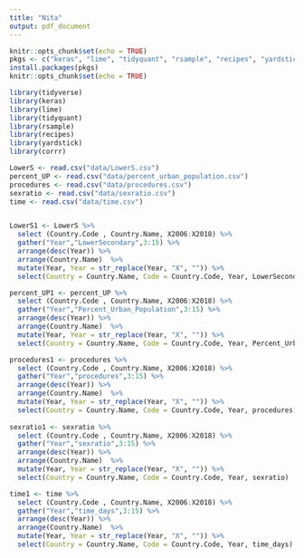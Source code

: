 ```yaml
---
title: "Nita"
output: pdf_document
---
```


```r
knitr::opts_chunk$set(echo = TRUE)
pkgs <- c("keras", "lime", "tidyquant", "rsample", "recipes", "yardstick", "corrr")
install.packages(pkgs)
knitr::opts_chunk$set(echo = TRUE)

library(tidyverse)
library(keras)
library(lime)
library(tidyquant)
library(rsample)
library(recipes)
library(yardstick)
library(corrr)
```

```r
LowerS <- read.csv("data/LowerS.csv")
percent_UP <- read.csv("data/percent_urban_population.csv")
procedures <- read.csv("data/procedures.csv")
sexratio <- read.csv("data/sexratio.csv")
time <- read.csv("data/time.csv")


LowerS1 <- LowerS %>%
  select (Country.Code , Country.Name, X2006:X2018) %>%
  gather("Year","LowerSecondary",3:15) %>%
  arrange(desc(Year)) %>%
  arrange(Country.Name)  %>%
  mutate(Year, Year = str_replace(Year, "X", "")) %>%
  select(Country = Country.Name, Code = Country.Code, Year, LowerSecondary)

percent_UP1 <- percent_UP %>%
  select (Country.Code , Country.Name, X2006:X2018) %>%
  gather("Year","Percent_Urban_Population",3:15) %>%
  arrange(desc(Year)) %>%
  arrange(Country.Name)  %>%
  mutate(Year, Year = str_replace(Year, "X", "")) %>%
  select(Country = Country.Name, Code = Country.Code, Year, Percent_Urban_Population)

procedures1 <- procedures %>%
  select (Country.Code , Country.Name, X2006:X2018) %>%
  gather("Year","procedures",3:15) %>%
  arrange(desc(Year)) %>%
  arrange(Country.Name)  %>%
  mutate(Year, Year = str_replace(Year, "X", "")) %>%
  select(Country = Country.Name, Code = Country.Code, Year, procedures)
  
sexratio1 <- sexratio %>%
  select (Country.Code , Country.Name, X2006:X2018) %>%
  gather("Year","sexratio",3:15) %>%
  arrange(desc(Year)) %>%
  arrange(Country.Name)  %>%
  mutate(Year, Year = str_replace(Year, "X", "")) %>%
  select(Country = Country.Name, Code = Country.Code, Year, sexratio)

time1 <- time %>%
  select (Country.Code , Country.Name, X2006:X2018) %>%
  gather("Year","time_days",3:15) %>%
  arrange(desc(Year)) %>%
  arrange(Country.Name)  %>%
  mutate(Year, Year = str_replace(Year, "X", "")) %>%
  select(Country = Country.Name, Code = Country.Code, Year, time_days)
  




```
